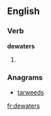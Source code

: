 ==English==

===Verb===
'''dewaters'''

# {{third-person singular of|[[dewater]]}}

===Anagrams===
* [[tarweeds#English|tarweeds]]

[[fr:dewaters]]